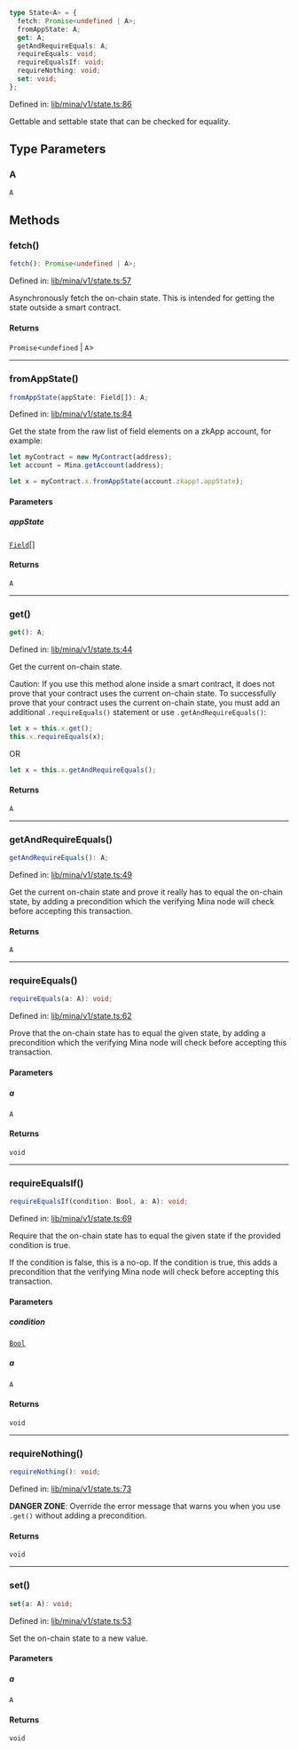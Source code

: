 ```ts
type State<A> = {
  fetch: Promise<undefined | A>;
  fromAppState: A;
  get: A;
  getAndRequireEquals: A;
  requireEquals: void;
  requireEqualsIf: void;
  requireNothing: void;
  set: void;
};
```

Defined in: [lib/mina/v1/state.ts:86](https://github.com/o1-labs/o1js/blob/fca908c243ee8e908efacaf73a882d48759e675a/src/lib/mina/v1/state.ts#L86)

Gettable and settable state that can be checked for equality.

## Type Parameters

### A

`A`

## Methods

### fetch()

```ts
fetch(): Promise<undefined | A>;
```

Defined in: [lib/mina/v1/state.ts:57](https://github.com/o1-labs/o1js/blob/fca908c243ee8e908efacaf73a882d48759e675a/src/lib/mina/v1/state.ts#L57)

Asynchronously fetch the on-chain state. This is intended for getting the state outside a smart contract.

#### Returns

`Promise`\<`undefined` \| `A`\>

***

### fromAppState()

```ts
fromAppState(appState: Field[]): A;
```

Defined in: [lib/mina/v1/state.ts:84](https://github.com/o1-labs/o1js/blob/fca908c243ee8e908efacaf73a882d48759e675a/src/lib/mina/v1/state.ts#L84)

Get the state from the raw list of field elements on a zkApp account, for example:

```ts
let myContract = new MyContract(address);
let account = Mina.getAccount(address);

let x = myContract.x.fromAppState(account.zkapp!.appState);
```

#### Parameters

##### appState

[`Field`](../classes/Field.mdx)[]

#### Returns

`A`

***

### get()

```ts
get(): A;
```

Defined in: [lib/mina/v1/state.ts:44](https://github.com/o1-labs/o1js/blob/fca908c243ee8e908efacaf73a882d48759e675a/src/lib/mina/v1/state.ts#L44)

Get the current on-chain state.

Caution: If you use this method alone inside a smart contract, it does not prove that your contract uses the current on-chain state.
To successfully prove that your contract uses the current on-chain state, you must add an additional `.requireEquals()` statement or use `.getAndRequireEquals()`:

```ts
let x = this.x.get();
this.x.requireEquals(x);
```

OR

```ts
let x = this.x.getAndRequireEquals();
```

#### Returns

`A`

***

### getAndRequireEquals()

```ts
getAndRequireEquals(): A;
```

Defined in: [lib/mina/v1/state.ts:49](https://github.com/o1-labs/o1js/blob/fca908c243ee8e908efacaf73a882d48759e675a/src/lib/mina/v1/state.ts#L49)

Get the current on-chain state and prove it really has to equal the on-chain state,
by adding a precondition which the verifying Mina node will check before accepting this transaction.

#### Returns

`A`

***

### requireEquals()

```ts
requireEquals(a: A): void;
```

Defined in: [lib/mina/v1/state.ts:62](https://github.com/o1-labs/o1js/blob/fca908c243ee8e908efacaf73a882d48759e675a/src/lib/mina/v1/state.ts#L62)

Prove that the on-chain state has to equal the given state,
by adding a precondition which the verifying Mina node will check before accepting this transaction.

#### Parameters

##### a

`A`

#### Returns

`void`

***

### requireEqualsIf()

```ts
requireEqualsIf(condition: Bool, a: A): void;
```

Defined in: [lib/mina/v1/state.ts:69](https://github.com/o1-labs/o1js/blob/fca908c243ee8e908efacaf73a882d48759e675a/src/lib/mina/v1/state.ts#L69)

Require that the on-chain state has to equal the given state if the provided condition is true.

If the condition is false, this is a no-op.
If the condition is true, this adds a precondition that the verifying Mina node will check before accepting this transaction.

#### Parameters

##### condition

[`Bool`](../classes/Bool.mdx)

##### a

`A`

#### Returns

`void`

***

### requireNothing()

```ts
requireNothing(): void;
```

Defined in: [lib/mina/v1/state.ts:73](https://github.com/o1-labs/o1js/blob/fca908c243ee8e908efacaf73a882d48759e675a/src/lib/mina/v1/state.ts#L73)

**DANGER ZONE**: Override the error message that warns you when you use `.get()` without adding a precondition.

#### Returns

`void`

***

### set()

```ts
set(a: A): void;
```

Defined in: [lib/mina/v1/state.ts:53](https://github.com/o1-labs/o1js/blob/fca908c243ee8e908efacaf73a882d48759e675a/src/lib/mina/v1/state.ts#L53)

Set the on-chain state to a new value.

#### Parameters

##### a

`A`

#### Returns

`void`
